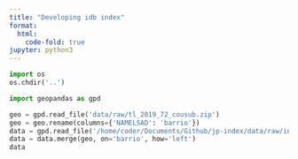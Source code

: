 ```yaml
---
title: "Developing idb index"
format:
  html:
    code-fold: true
jupyter: python3
---
```


```python
import os 
os.chdir('..')
```

```python
import geopandas as gpd
```

```python
geo = gpd.read_file('data/raw/tl_2019_72_cousub.zip')
geo = geo.rename(columns={'NAMELSAD': 'barrio'})
data = gpd.read_file('/home/coder/Documents/Github/jp-index/data/raw/inseguridad por barrio.xlsx')
data = data.merge(geo, on='barrio', how='left')
data
```